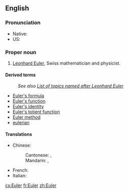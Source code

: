 ==English==

===Pronunciation===
* Native: {{IPA|[ˈɔʏlɐ]|lang=en}}
* US: {{IPA|/ˈɔɪˌlɚ/|lang=en}}

===Proper noun===
{{en-proper noun}}

# [[w:Leonhard Euler|Leonhard Euler]], Swiss mathematician and physicist.

====Derived terms====
: ''See also [[w:List of topics named after Leonhard Euler|List of topics named after Leonhard Euler]]''
* [[Euler's formula]]
* [[Euler's function]]
* [[Euler's identity]]
* [[Euler's totient function]]
* [[Euler method]]
* [[eulerian]]

====Translations====
{{trans-top|Leonhard Euler}}
* Chinese:
*: Cantonese: {{t|yue|歐拉|sc=Hani}}, {{t|yue|欧拉|tr=au1 laai1|sc=Hani}}
*: Mandarin: {{t+|cmn|歐拉|sc=Hani}}, {{t+|cmn|欧拉|tr=Ōulā|sc=Hani}}
{{trans-mid}}
* French: {{t+|fr|Euler|m}}
* Italian: {{t|it|Eulero|m}}
{{trans-bottom}}

[[cs:Euler]]
[[fr:Euler]]
[[zh:Euler]]